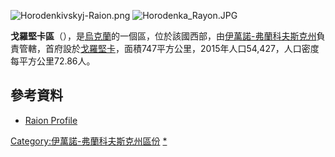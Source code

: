 [[Image:Horodenkivskyj-Raion.png|right]]
[[Image:Horodenka_Rayon.JPG|thumb]]

{{Coord|48|42|23|N|25|25|12|E|display=title}}

'''戈羅堅卡區'''（{{lang-uk|Городенківський район}}），是[[烏克蘭|烏克蘭]]的一個區，位於該國西部，由[[伊萬諾-弗蘭科夫斯克州|伊萬諾-弗蘭科夫斯克州]]負責管轄，首府設於[[戈羅堅卡|戈羅堅卡]]，面積747平方公里，2015年人口54,427，人口密度每平方公里72.86人。

==參考資料==
*[http://gska2.rada.gov.ua:7777/pls/z7502/A005?rdat1=04.06.2007&rf7571=13415 Raion Profile]{{dead link|date=2017年12月 |bot=InternetArchiveBot |fix-attempted=yes }}

{{DEFAULTSORT:Городенківський район}}
[[Category:伊萬諾-弗蘭科夫斯克州區份|Category:伊萬諾-弗蘭科夫斯克州區份]]
[[Category:戈羅堅卡區|*]]


{{IvanoFrankivsk-geo-stub}}